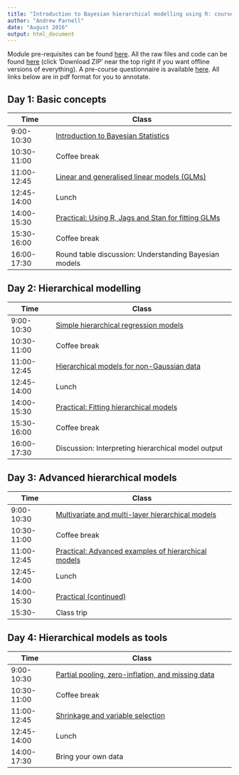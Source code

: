 ```yaml
---
title: "Introduction to Bayesian hierarchical modelling using R: course timetable"
author: "Andrew Parnell"
date: "August 2016"
output: html_document
---
```


Module pre-requisites can be found [here](https://rawgit.com/andrewcparnell/bhm_course/master/Prerequisites.html). All the raw files and code can be found [here](https://github.com/andrewcparnell/bhm_course) (click 'Download ZIP' near the top right if you want offline versions of everything). A pre-course questionnaire is available [here](https://docs.google.com/forms/d/e/1FAIpQLSd5esC5BX-CSgZel7tH-Y9bJASXqRl-RyGwGsxQfaRUfECu1g/viewform). All links below are in pdf format for you to annotate.

## Day 1: Basic concepts

Time  | Class
------------- | ----------------------------------------------------
9:00-10:30 | [Introduction to Bayesian Statistics](https://rawgit.com/andrewcparnell/bhm_course/master/slides/mod_1_examples_goals/module_1_examples_goals.html)
10:30-11:00 | Coffee break
11:00-12:45 | [Linear and generalised linear models (GLMs)](https://rawgit.com/andrewcparnell/tsme_course/master/slides/mod_2_intro_bayes/module_2_intro_Bayes.html)
12:45-14:00 | Lunch
14:00-15:30 | [Practical: Using R, Jags and Stan for fitting GLMs](https://rawgit.com/andrewcparnell/tsme_course/master/slides/mod_3_JAGS/module_3_JAGS.html)
15:30-16:00 | Coffee break
16:00-17:30 | Round table discussion: Understanding Bayesian models 

## Day 2: Hierarchical modelling

Time  | Class
------------- | ----------------------------------------------------
9:00-10:30 | [Simple hierarchical regression models](https://rawgit.com/andrewcparnell/tsme_course/master/slides/mod_4_ar1_random_walks/module_4_ar1_random_walks.html)
10:30-11:00 | Coffee break
11:00-12:45 | [Hierarchical models for non-Gaussian data](https://rawgit.com/andrewcparnell/tsme_course/master/slides/mod_5_ma_and_arima/module_5_ma_and_arima.html)
12:45-14:00 | Lunch 
14:00-15:30 | [Practical: Fitting hierarchical models](https://rawgit.com/andrewcparnell/tsme_course/master/practicals/practical_2_jags_arima.html)
15:30-16:00 | Coffee break
16:00-17:30 | Discussion: Interpreting hierarchical model output

## Day 3: Advanced hierarchical models

Time  | Class
------------- | ----------------------------------------------------
9:00-10:30 | [Multivariate and multi-layer hierarchical models](https://rawgit.com/andrewcparnell/tsme_course/master/slides/mod_10_state_space_multivariate/module_10_state_space_multivariate.html)
10:30-11:00 | Coffee break
11:00-12:45 | [Practical: Advanced examples of hierarchical models](https://rawgit.com/andrewcparnell/tsme_course/master/practicals/practical_3_Gaussian_processes.html) 
12:45-14:00 | Lunch 
14:00-15:30 | [Practical (continued)](https://rawgit.com/andrewcparnell/tsme_course/master/practicals/practical_3_Gaussian_processes.html) 
15:30- | Class trip

## Day 4: Hierarchical models as tools

Time  | Class
------------- | ----------------------------------------------------
9:00-10:30 | [Partial pooling, zero-inflation, and missing data](https://rawgit.com/andrewcparnell/tsme_course/master/slides/mod_7_garch_svms_seasonal/module_7_garch_svms_seasonal.html)
10:30-11:00 | Coffee break
11:00-12:45 | [Shrinkage and variable selection](https://rawgit.com/andrewcparnell/tsme_course/master/slides/mod_10_state_space_multivariate/module_10_state_space_multivariate.html)
12:45-14:00 | Lunch
14:00-17:30 | Bring your own data

